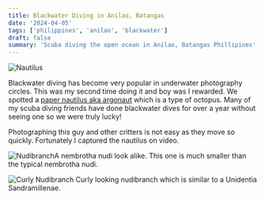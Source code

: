 ```yaml
---
title: Blackwater Diving in Anilao, Batangas
date: '2024-04-05'
tags: ['philippines', 'anilao', 'blackwater']
draft: false
summary: 'Scuba diving the open ocean in Anilao, Batangas Phillipines'
---
```


<Image
  src="/static/images/anilao-blackwater/nautilus.jpg"
  width={800}
  height={840}
  alt="Nautilus"
/>

Blackwater diving has become very popular in underwater photography circles. This was my second time doing it and boy was I rewarded. We spotted a [paper nautilus aka argonaut](https://oceanconservancy.org/blog/2020/10/05/paper-nautilus/) which is a type of octopus. Many of my scuba diving friends have done blackwater dives for over a year without seeing one so we were truly lucky!

Photographing this guy and other critters is not easy as they move so quickly. Fortunately I captured the nautilus on video.

<YouTube embedId="ls6aubV8g-k?si=r_j70S-XSi1rmqeL">

<Image src="/static/images/nudis/nembro-nudi.jpeg" width={800} height={600} alt="Nudibranch" />A
nembrotha nudi look alike. This one is much smaller than the typical nembrotha nudi.

<Image src="/static/images/nudis/curly-nudi.jpeg" width={800} height={600} alt="Curly Nudibranch" />
Curly looking nudibranch which is similar to a Unidentia Sandramillenae.
